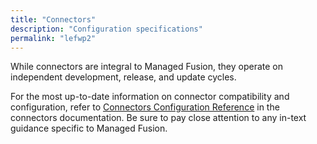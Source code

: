 ```yaml
---
title: "Connectors"
description: "Configuration specifications"
permalink: "lefwp2"
---
```


While connectors are integral to Managed Fusion, they operate on independent development, release, and update cycles.

For the most up-to-date information on connector compatibility and configuration, refer to [Connectors Configuration Reference](/fusion-connectors/5.8/63/configuration-reference) in the connectors documentation. Be sure to pay close attention to any in-text guidance specific to Managed Fusion.